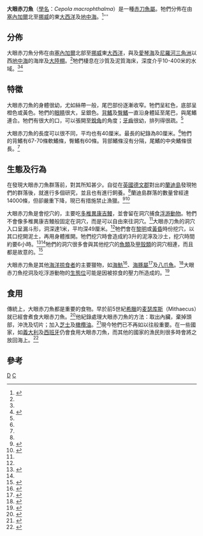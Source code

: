 {{Speciesbox
| taxon = Cepola macrophthalma
| binomial_authority = [[卡爾·林奈|Linnaeus]], 1758
| image = Cepola macrophthalma.png
| synonyms =
* ''Ophidion macrophthalmum''
* ''Cepola rubescens''
* ''Cepola taenia''
* ''Cepola serpentiformis''
* ''Cepola marginata''
* ''Cepola longicauda''
* ''Cepola truncata''
* ''Cepola jugularis''
* ''Cepola gigas''
* ''Cepola attentuata''
* ''Cepola novemradiata''
}}

'''大眼赤刀魚'''（[[學名|學名]]：''Cepola macrophthalma''）是一種[[赤刀魚屬|赤刀魚屬]]。牠們分佈在由[[塞內加爾|塞內加爾]]北至[[挪威|挪威]]的東[[大西洋|大西洋]]及[[地中海|地中海]]。<ref name=Base>{{FishBase species | genus = Cepola  | species = '''macrophthalma | month = November | year = 2009}}</ref>'''

==分佈==
大眼赤刀魚分佈在由[[塞內加爾|塞內加爾]]北部至[[挪威|挪威]]東[[大西洋|大西洋]]，與及[[愛琴海|愛琴海]]及[[尼羅河三角洲|尼羅河三角洲]]以西[[地中海|地中海]]的海岸及[[大陸棚|大陸棚]]。<ref name=Base/>牠們棲息在沙質及泥質海床，深度介乎10-400米的水域。<ref name=Base/><ref name=burrow>{{Cite web|last=Reebs|first=Stéphan G|title=Can fishes build things?|work=howfishbehave.ca|date=2008|url=http://www.howfishbehave.ca/pdf/can%20fish%20build%20things.pdf|format=PDF|accessdate=2009-11-19|archive-date=2011-07-06|archive-url=https://web.archive.org/web/20110706182813/http://www.howfishbehave.ca/pdf/can%20fish%20build%20things.pdf|dead-url=yes}}</ref>

==特徵==
大眼赤刀魚的身體很幼，尤如絲帶一般，尾巴部份逐漸收窄。牠們呈紅色，底部呈橙色或黃色。牠們的[[眼睛|眼睛]]很大，呈銀色。[[背鰭|背鰭]]及[[臀鰭|臀鰭]]一直沿身體延至尾巴，與尾鰭連合。牠們有很大的口，可以張開至[[銳角|銳角]]的角度；[[牙齒|牙齒]]很幼，排列得很疏。<ref name=Base/>

大眼赤刀魚的長度可以很不同，平均也有40厘米。最長的紀錄為80厘米。<ref name=Base/>牠們的背鰭有67-70條軟鰭條，臀鰭有60條。背部鰭條沒有分隔，尾鰭的中央鰭條很長。<ref name=Base/>

==生態及行為==
在發現大眼赤刀魚群落前，對其所知甚少。自從在[[英國|英國]][[德文郡|德文郡]]對出的[[蘭迪島|蘭迪島]]發現牠們的群落後，就進行多個研究，並且也有進行飼養。<ref name=Atkinson/>蘭迪島群落的數量曾經達14000條，但卻嚴重下降，現已有措施禁止漁獵。<ref name=SOS>{{Cite news|last=Pope|first=Frank|title=Lundy's S.O.S: a blueprint for sustainable fishing?|newspaper=The Times|date=6 December 2008|url=http://www.timesonline.co.uk/tol/news/environment/article5251791.ece|accessdate=2009-11-21}}</ref><ref name=BBCDevon>{{Cite web|title=Getting a close-up look of Lundy's sealife|work=Where I Live: Devon|publisher=BBC News|date=9 October 2003|url=http://www.bbc.co.uk/devon/outdoors/nature/2003/lundy_undersea.shtml|accessdate=2009-11-12|archive-date=2011-10-22|archive-url=https://web.archive.org/web/20111022233958/http://www.bbc.co.uk/devon/outdoors/nature/2003/lundy_undersea.shtml|dead-url=no}}</ref>

大眼赤刀魚是會挖穴的，主要吃[[多椎異康吉鰻|多椎異康吉鰻]]，並會留在洞穴捕食[[浮游動物|浮游動物]]。牠們不會像多椎異康吉鰻般固定在洞穴，而是可以自由來往洞穴。<ref name=burrow/>大眼赤刀魚的洞穴入口呈漏斗形，洞深達1米，平均深49厘米。<ref name=Atkinson/>牠們會在[[黎明|黎明]]或[[黃昏|黃昏]]時份挖穴，以其口挖開泥土，再用身體推開。牠們挖穴時會造成約3升的泥濘及沙土，挖穴時間約要6小時。<ref name=Atkinson>{{Cite journal en|last=Atkinson|first=R. J. A.|coauthors=Pullin, R. S.|title=Observations on the Burrows and Burrowing Behaviour of the Red Band-Fish, ''Cepola rubescens'' L.|journal=Marine Ecology|volume=17|issue=1-3|pages=23-40|date=1996|doi=10.1111/j.1439-0485.1996.tb00487.x|accessdate=2009-11-03}}</ref><ref name=burrow/>牠們的洞穴很多會與其他挖穴的[[魚類|魚類]]及[[甲殼類|甲殼類]]的洞穴相連，而且都是故意的。<ref>{{Cite web|last=United Kingdom Marine Special Areas of Conservation|title=Interactions between megafaunal burrowers|work=Community ecology: interactions between species|url=http://www.ukmarinesac.org.uk/communities/seapens/sp3_2.htm|accessdate=2009-11-22|archive-date=2008-12-01|archive-url=https://web.archive.org/web/20081201120255/http://www.ukmarinesac.org.uk/communities/seapens/sp3_2.htm|dead-url=no}}</ref>

大眼赤刀魚是其他[[海洋|海洋]][[掠食者|掠食者]]的主要獵物，如[[海魴|海魴]]<ref>{{Cite journal en|last=Stergiou|first=K. I.|coauthors=Fourtouni, H.|title=Food habits, ontogenetic diet shift and selectivity in ''Zeus faber'' Linnaeus, 1758|journal=Journal of Fish Biology|volume=39|pages=589-603|date=1991|url=http://ichthyology.bio.auth.gr/files/stergiou/B/B11.pdf|accessdate=2009-11-03|deadurl=yes|archiveurl=https://web.archive.org/web/20110721074710/http://ichthyology.bio.auth.gr/files/stergiou/B/B11.pdf|archivedate=2011-07-21}}</ref>、[[海豚屬|海豚屬]]<ref>{{Cite journal en|last=Silva|first=M. A.|title=Diet of common dolphins, ''Delphinus delphis'', off the Portuguese continental coast|journal=Journal of the Marine Biology Association of the United Kingdom|volume=79|pages=531-530|date=1999|url=http://www.horta.uac.pt/projectos/cetamarh/Artigos/artigo4.pdf|doi=10.1017/S0025315498000654|accessdate=2009-11-03|author=|archive-url=https://web.archive.org/web/20110927152530/http://www.horta.uac.pt/projectos/cetamarh/Artigos/artigo4.pdf|archive-date=2011-09-27|dead-url=yes}}</ref>及[[八爪魚|八爪魚]]。<ref>{{Cite journal en|last=Şen|first=Halil|title=Food Preference of ''Eledone moschata'' Lamarck, 1799 (Cephalopoda: Octopodidae) in Captive Conditions|journal=International Journal of Natural and Engineering Sciences|volume=1|issue=2|pages=29-31|date=2007|url=http://www.nobelonline.net/UserFiles/File/4hsen.pdf|accessdate=2009-11-22}}{{dead link|date=2017年12月 |bot=InternetArchiveBot |fix-attempted=yes }}</ref>大眼赤刀魚挖洞及吃浮游動物的[[生態位|生態位]]可能是因被掠食的壓力所造成的。<ref>{{Cite journal en|last=Stergiou|first=K. I.|title=Abundance-depth relationship, condition factor, and adaptive value of zooplanktonophagy for red bandfish, ''Cepola macrophthalma''|journal=Journal of Fish Biology|volume=42|pages=645-60|date=1993|url=http://doi.wiley.com/10.1111/j.1439-0426.2007.01047.x|doi=10.1111/j.1439-0426.2007.01047.x|accessdate=2009-11-20}}</ref>

==食用==
傳統上，大眼赤刀魚都是重要的食物。早於前5世紀[[希臘|希臘]]的[[麦瑟库斯|麦瑟库斯]]（Mithaecus）就已經會煮食大眼赤刀魚。<ref>{{Cite book en|last=Dalby|first=Andrew|title=Siren Feasts|publisher=Routledge|date=1996|location=Abingdon, Oxfordshire, England|pages=109-10|id=ISBN 0-41515657-2}}</ref>他紀錄處理大眼赤刀魚的方法：取出內臟，棄掉頭部，沖洗及切片；加入[[芝士|芝士]]及[[橄欖油|橄欖油]]。<ref name=Food>{{Cite book en|last =Dalby|first=Andrew|title=Food in the ancient world from A to Z|publisher=Routledge|date=2003|location=Abingdon, Oxfordshire, England|pages=79, 220|id=ISBN 0-41523259-7}}</ref>現今牠們已不再如以往般重要。在一些國家，如[[義大利|義大利]]及[[西班牙|西班牙]]仍會食用大眼赤刀魚，而其他的國家的漁民則很多時會將之放回海上。<ref>{{Cite journal en|last=Stergiou|first=K. I.|coauthors=Economidis, P.; and Sinis, A.|title=Age, growth, and mortality of red bandfish, ''Cepola macrophthalma'' (L.), in the western Aegean Sea (Greece)|journal=Journal of Fish Biology|volume=40|issue=3|pages=395-418|date=1992|doi=10.1111/j.1095-8649.1992.tb02586.x|accessdate=2009-10-20}}</ref>

==參考==
{{reflist}}
{{Taxonbar}}
[[Category:赤刀魚屬|D]]
[[Category:1758年描述的魚類|C]]
